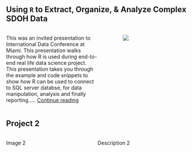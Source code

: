 

## Using `R` to Extract, Organize, & Analyze Complex SDOH Data

:::: columns

::: {.column width="55%"}
This was an invited presentation to International Data Conference at Miami. This presentation walks through how R is used during end-to-end real life data science project.  
This presentation takes you through the example and code snippets to show how R can be used to connect to SQL server databse, for data manipulation, analysis and finally reporting..... [Continue reading](https://rpubs.com/igonz009/953071){target=_blank}
:::

::: {.column width="5%"}
:::

::: {.column width="40%"}
![](images/DataAnalysisProcess)
:::

::::

## Project 2

:::: columns

::: {.column width="40%"}
Image 2
:::

::: {.column width="5%"}
:::

::: {.column width="55%"}
Description 2
:::

::::
